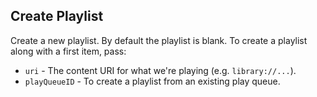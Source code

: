 ## Create Playlist

Create a new playlist. By default the playlist is blank. To create a playlist along with a first item, pass:
- `uri` - The content URI for what we're playing (e.g. `library://...`).
- `playQueueID` - To create a playlist from an existing play queue.
